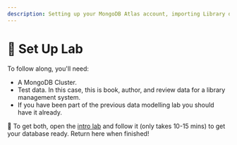 ```yaml
---
description: Setting up your MongoDB Atlas account, importing Library data 
---
```


# 👐 Set Up Lab

To follow along, you'll need:
- A MongoDB Cluster.
- Test data. In this case, this is book, author, and review data for a library management system.
- If you have been part of the previous data modelling lab you should have it already.

👐 To get both, open the [intro lab](https://toj11001.github.io/intro-lab/docs/intro) and follow it (only takes 10-15 mins) to get your database ready. Return here when finished!
